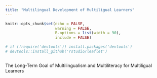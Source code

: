 ```yaml
---
title: "Multilingual Development of Multiligual Learners"
---
```


```r
knitr::opts_chunk$set(echo = FALSE,
                      warning = FALSE,
                      R.options = list(width = 90),
                      include = FALSE)
```


```r
# if (!require('devtools')) install.packages('devtools')
# devtools::install_github('rstudio/leaflet')
```


```r

```



The Long-Term Goal of Multilingualism and Multiliteracy for Multiligual Learners